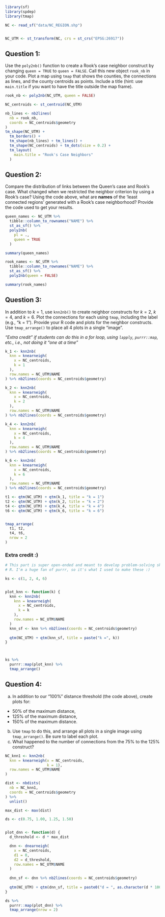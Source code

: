 ```r
library(sf)
library(spdep)
library(tmap)

NC <- read_sf("data/NC_REGION.shp")


NC_UTM <- st_transform(NC, crs = st_crs("EPSG:26917"))
```



## Question 1: 
Use the `poly2nb()` function to create a Rook's case neighbor construct by changing `queen = TRUE` to `queen = FALSE`. Call this new object `rook_nb` in your code. Plot a map using `tmap` that shows the counties, the connections as lines, and the county centroids as points. Include a title (hint: use `main.title` if you want to have the title outside the map frame).

```r

rook_nb <- poly2nb(NC_UTM, queen = FALSE)

NC_centroids <- st_centroid(NC_UTM)

nb_lines <- nb2lines(
  nb = rook_nb,
  coords = NC_centroids$geometry
)
tm_shape(NC_UTM) +
  tm_borders() +
  tm_shape(nb_lines) + tm_lines() +
  tm_shape(NC_centroids) + tm_dots(size = 0.2) +
  tm_layout(
    main.title = "Rook's Case Neighbors"
  )
```




## Question 2:
Compare the distribution of links between the Queen's case and Rook's case. What changed when we restricted the neighbor criterion by using a Rook's case? Using the code above, what are **names** of the 'least connected regions' generated with a Rook's case neighborhood? Provide the code used to get your results.

```r
queen_names <- NC_UTM %>%
  tibble::column_to_rownames("NAME") %>%
  st_as_sf() %>%
  poly2nb(
    pl = .,
    queen = TRUE
  )

summary(queen_names)

rook_names <- NC_UTM %>%
  tibble::column_to_rownames("NAME") %>%
  st_as_sf() %>%
  poly2nb(queen = FALSE)

summary(rook_names)
```

## Question 3:

In addition to $k=1$, use `knn2nb()` to create neighbor constructs for $k=2$, $k=4$, and $k=6$. Plot the connections for each using `tmap`, including the label (e.g., "k = 1"). Provide your R code and plots for the neighbor constructs. Use `tmap_arrange()` to place all 4 plots in a single "image".


*"Extra credit" if students can do this in a for loop, using `lapply`, `purrr::map`, etc., i.e., not doing it "one at a time"*


```r
k_1 <- knn2nb(
  knn = knearneigh(
    x = NC_centroids,
    k = 1
  ),
  row.names = NC_UTM$NAME
) %>% nb2lines(coords = NC_centroids$geometry)

k_2 <- knn2nb(
  knn = knearneigh(
    x = NC_centroids,
    k = 2
  ),
  row.names = NC_UTM$NAME
) %>% nb2lines(coords = NC_centroids$geometry)

k_4 <- knn2nb(
  knn = knearneigh(
    x = NC_centroids,
    k = 4
  ),
  row.names = NC_UTM$NAME
) %>% nb2lines(coords = NC_centroids$geometry)

k_6 <- knn2nb(
  knn = knearneigh(
    x = NC_centroids,
    k = 6
  ),
  row.names = NC_UTM$NAME
) %>% nb2lines(coords = NC_centroids$geometry)
```


```r
t1 <- qtm(NC_UTM) + qtm(k_1, title = "k = 1")
t2 <- qtm(NC_UTM) + qtm(k_2, title = "k = 2")
t4 <- qtm(NC_UTM) + qtm(k_4, title = "k = 4")
t6 <- qtm(NC_UTM) + qtm(k_6, title = "k = 6")


tmap_arrange(
  t1, t2,
  t4, t6,
  nrow = 2
)
```


### Extra credit :)

```r
# This part is super open-ended and meant to develop problem-solving skills with
# R. I'm a huge fan of purrr, so it's what I used to make these :)

ks <- c(1, 2, 4, 6)


plot_knn <- function(k) {
  knn <- knn2nb(
    knn = knearneigh(
      x = NC_centroids,
      k = k
    ),
    row.names = NC_UTM$NAME
  ) 
  knn_sf <- knn %>% nb2lines(coords = NC_centroids$geometry)
  
  qtm(NC_UTM) + qtm(knn_sf, title = paste("k =", k))
}



ks %>%
  purrr::map(plot_knn) %>%
  tmap_arrange()
```



## Question 4:

a. In addition to our "100%" distance threshold (the code above), create plots for:
  - 50% of the maximum distance,
  - 125% of the maximum distance, 
  - 150% of the maximum distance.
b. Use `tmap` to do this, and arrange all plots in a single image using `tmap_arrange()`. Be sure to label each plot.
c. What happened to the number of connections from the 75% to the 125% construct?

```r
NC_knn1 <- knn2nb(
  knn = knearneigh(x = NC_centroids,
                   k = 1),
  row.names = NC_UTM$NAME
)

dist <- nbdists(
  nb = NC_knn1,
  coords = NC_centroids$geometry
) %>%
  unlist()

max_dist <- max(dist)

ds <- c(0.75, 1.00, 1.25, 1.50)


plot_dnn <- function(d) {
  d_threshold <- d * max_dist

  dnn <- dnearneigh(
    x = NC_centroids,
    d1 = 0,
    d2 = d_threshold,
    row.names = NC_UTM$NAME
  )
  
  dnn_sf <- dnn %>% nb2lines(coords = NC_centroids$geometry)
  
  qtm(NC_UTM) + qtm(dnn_sf, title = paste0("d = ", as.character(d * 100), "%"))
}

ds %>%
  purrr::map(plot_dnn) %>%
  tmap_arrange(nrow = 2)
```
